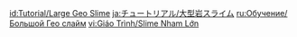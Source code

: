 {{Tutorial
|title    = Large Geo Slime
|subtitle = New Entry
|type     = Enemies
|icon     = Icon Tutorial Monster.png
|about    = Large Geo Slime
|image1   = Tutorial Enemies Large Geo Slime.png
|text1    = A slime that uses a sturdy {{Color|help|Geo shield}} to protect itself. If you use {{Color|help|heavy Geo attacks}}, a {{Color|help|claymore}}, or strong {{Color|help|explosions}}, you should be able to break through its defenses...
|sort     = 2002
}}
<noinclude>
<!-- interwikis -->
[[id:Tutorial/Large Geo Slime]]
[[ja:チュートリアル/大型岩スライム]]
[[ru:Обучение/Большой Гео слайм]]
[[vi:Giáo Trình/Slime Nham Lớn]]
</noinclude>
